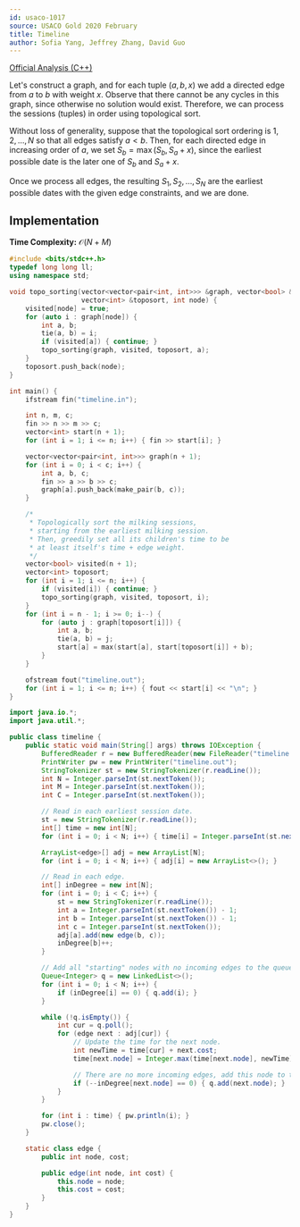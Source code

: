 ```yaml
---
id: usaco-1017
source: USACO Gold 2020 February
title: Timeline
author: Sofia Yang, Jeffrey Zhang, David Guo
---
```


[Official Analysis (C++)](http://www.usaco.org/current/data/sol_timeline_gold_feb20.html)

Let's construct a graph, and for each tuple $(a, b, x)$ we add a directed edge from $a$ to $b$ with weight $x$. Observe that there cannot be any cycles in this graph, since otherwise no solution would exist. Therefore, we can process the sessions (tuples) in order using topological sort.

Without loss of generality, suppose that the topological sort ordering is $1, 2, \dots , N$ so that all edges satisfy $a \lt b$. Then, for each directed edge in increasing order of $a$, we set $S_b = \max(S_b, S_a + x)$, since the earliest possible date is the later one of $S_b$ and $S_a + x$.

Once we process all edges, the resulting $S_1, S_2, \dots , S_N$ are the earliest possible dates with the given edge constraints, and we are done.

## Implementation

**Time Complexity:** $\mathcal{O}(N+M)$

<LanguageSection>
<CPPSection>

```cpp
#include <bits/stdc++.h>
typedef long long ll;
using namespace std;

void topo_sorting(vector<vector<pair<int, int>>> &graph, vector<bool> &visited,
                  vector<int> &toposort, int node) {
	visited[node] = true;
	for (auto i : graph[node]) {
		int a, b;
		tie(a, b) = i;
		if (visited[a]) { continue; }
		topo_sorting(graph, visited, toposort, a);
	}
	toposort.push_back(node);
}

int main() {
	ifstream fin("timeline.in");

	int n, m, c;
	fin >> n >> m >> c;
	vector<int> start(n + 1);
	for (int i = 1; i <= n; i++) { fin >> start[i]; }

	vector<vector<pair<int, int>>> graph(n + 1);
	for (int i = 0; i < c; i++) {
		int a, b, c;
		fin >> a >> b >> c;
		graph[a].push_back(make_pair(b, c));
	}

	/*
	 * Topologically sort the milking sessions,
	 * starting from the earliest milking session.
	 * Then, greedily set all its children's time to be
	 * at least itself's time + edge weight.
	 */
	vector<bool> visited(n + 1);
	vector<int> toposort;
	for (int i = 1; i <= n; i++) {
		if (visited[i]) { continue; }
		topo_sorting(graph, visited, toposort, i);
	}
	for (int i = n - 1; i >= 0; i--) {
		for (auto j : graph[toposort[i]]) {
			int a, b;
			tie(a, b) = j;
			start[a] = max(start[a], start[toposort[i]] + b);
		}
	}

	ofstream fout("timeline.out");
	for (int i = 1; i <= n; i++) { fout << start[i] << "\n"; }
}
```

</CPPSection>
<JavaSection>

```java
import java.io.*;
import java.util.*;

public class timeline {
	public static void main(String[] args) throws IOException {
		BufferedReader r = new BufferedReader(new FileReader("timeline.in"));
		PrintWriter pw = new PrintWriter("timeline.out");
		StringTokenizer st = new StringTokenizer(r.readLine());
		int N = Integer.parseInt(st.nextToken());
		int M = Integer.parseInt(st.nextToken());
		int C = Integer.parseInt(st.nextToken());

		// Read in each earliest session date.
		st = new StringTokenizer(r.readLine());
		int[] time = new int[N];
		for (int i = 0; i < N; i++) { time[i] = Integer.parseInt(st.nextToken()); }

		ArrayList<edge>[] adj = new ArrayList[N];
		for (int i = 0; i < N; i++) { adj[i] = new ArrayList<>(); }

		// Read in each edge.
		int[] inDegree = new int[N];
		for (int i = 0; i < C; i++) {
			st = new StringTokenizer(r.readLine());
			int a = Integer.parseInt(st.nextToken()) - 1;
			int b = Integer.parseInt(st.nextToken()) - 1;
			int c = Integer.parseInt(st.nextToken());
			adj[a].add(new edge(b, c));
			inDegree[b]++;
		}

		// Add all "starting" nodes with no incoming edges to the queue.
		Queue<Integer> q = new LinkedList<>();
		for (int i = 0; i < N; i++) {
			if (inDegree[i] == 0) { q.add(i); }
		}

		while (!q.isEmpty()) {
			int cur = q.poll();
			for (edge next : adj[cur]) {
				// Update the time for the next node.
				int newTime = time[cur] + next.cost;
				time[next.node] = Integer.max(time[next.node], newTime);

				// There are no more incoming edges, add this node to the queue.
				if (--inDegree[next.node] == 0) { q.add(next.node); }
			}
		}

		for (int i : time) { pw.println(i); }
		pw.close();
	}

	static class edge {
		public int node, cost;

		public edge(int node, int cost) {
			this.node = node;
			this.cost = cost;
		}
	}
}
```

</JavaSection>
</LanguageSection>
